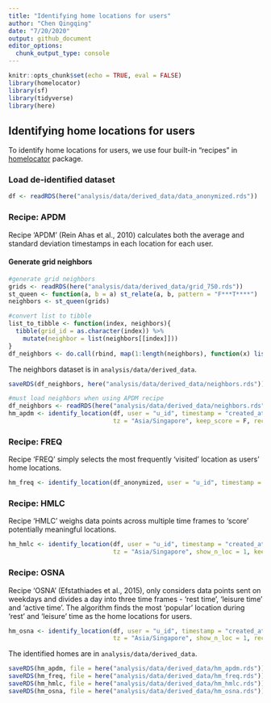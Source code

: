```yaml
---
title: "Identifying home locations for users"
author: "Chen Qingqing"
date: "7/20/2020"
output: github_document
editor_options: 
  chunk_output_type: console
---
```


```r
knitr::opts_chunk$set(echo = TRUE, eval = FALSE)
library(homelocator)
library(sf)
library(tidyverse)
library(here)
```

## Identifying home locations for users 

To identify home locations for users, we use four built-in "recipes" in [homelocator](https://github.com/spatialnetworkslab/homelocator) package.  


### Load de-identified dataset 

```r
df <- readRDS(here("analysis/data/derived_data/data_anonymized.rds"))
```


### Recipe: APDM

Recipe 'APDM' (Rein Ahas et al., 2010) calculates both the average and standard deviation timestamps in each location for each user. 

#### Generate grid neighbors

```r
#generate grid neighbors 
grids <- readRDS(here("analysis/data/derived_data/grid_750.rds"))
st_queen <- function(a, b = a) st_relate(a, b, pattern = "F***T****")
neighbors <- st_queen(grids)

#convert list to tibble
list_to_tibble <- function(index, neighbors){
  tibble(grid_id = as.character(index)) %>% 
    mutate(neighbor = list(neighbors[[index]]))
}
df_neighbors <- do.call(rbind, map(1:length(neighbors), function(x) list_to_tibble(x, neighbors)))
```

The neighbors dataset is in `analysis/data/derived_data`.

```r
saveRDS(df_neighbors, here("analysis/data/derived_data/neighbors.rds"))
```



```r
#must load neighbors when using APDM recipe 
df_neighbors <- readRDS(here("analysis/data/derived_data/neighbors.rds"))
hm_apdm <- identify_location(df, user = "u_id", timestamp = "created_at", location = "grid_id", 
                             tz = "Asia/Singapore", keep_score = F, recipe = "APDM")
```


### Recipe: FREQ

Recipe 'FREQ' simply selects the most frequently ‘visited’ location as users' home locations. 

```r
hm_freq <- identify_location(df_anonymized, user = "u_id", timestamp = "created_at", tz = "Asia/Singapore", location = "grid_id", show_n_loc = 1, recipe = "FREQ")
```

### Recipe: HMLC

Recipe ‘HMLC’ weighs data points across multiple time frames to ‘score’ potentially meaningful locations. 


```r
hm_hmlc <- identify_location(df, user = "u_id", timestamp = "created_at", location = "grid_id", 
                             tz = "Asia/Singapore", show_n_loc = 1, keep_score = F, recipe = "HMLC")
```

### Recipe: OSNA

Recipe 'OSNA' (Efstathiades et al., 2015), only considers data points sent on weekdays and divides a day into three time frames - ‘rest time’, ‘leisure time’ and ‘active time’. The algorithm finds the most ‘popular’ location during ‘rest’ and ‘leisure’ time as the home locations for users. 


```r
hm_osna <- identify_location(df, user = "u_id", timestamp = "created_at", location = "grid_id", 
                             tz = "Asia/Singapore", show_n_loc = 1, recipe = "OSNA")
```


The identified homes are in `analysis/data/derived_data`.

```r
saveRDS(hm_apdm, file = here("analysis/data/derived_data/hm_apdm.rds"))
saveRDS(hm_freq, file = here("analysis/data/derived_data/hm_freq.rds"))
saveRDS(hm_hmlc, file = here("analysis/data/derived_data/hm_hmlc.rds"))
saveRDS(hm_osna, file = here("analysis/data/derived_data/hm_osna.rds"))
```

